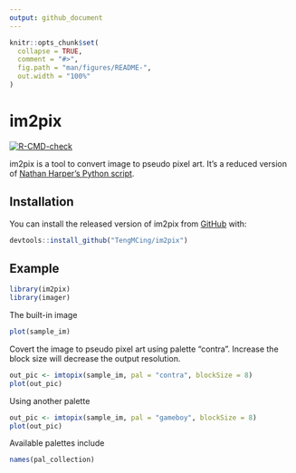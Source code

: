 ```yaml
---
output: github_document
---
```


<!-- README.md is generated from README.Rmd. Please edit that file -->

```r
knitr::opts_chunk$set(
  collapse = TRUE,
  comment = "#>",
  fig.path = "man/figures/README-",
  out.width = "100%"
)
```

# im2pix

<!-- badges: start -->
[![R-CMD-check](https://github.com/TengMCing/im2pix/workflows/R-CMD-check/badge.svg)](https://github.com/TengMCing/im2pix/actions)
<!-- badges: end -->

im2pix is a tool to convert image to pseudo pixel art. It's a reduced version of [Nathan Harper's Python script](https://github.com/nathanharper/phixelgator).  

## Installation

You can install the released version of im2pix from [GitHub](https://github.com/TengMCing/im2pix) with:

``` r
devtools::install_github("TengMCing/im2pix")
```

## Example

```r
library(im2pix)
library(imager)
```

The built-in image

```r
plot(sample_im)
```

Covert the image to pseudo pixel art using palette "contra". Increase the block size will decrease the output resolution.

```r
out_pic <- imtopix(sample_im, pal = "contra", blockSize = 8)
plot(out_pic)
```

Using another palette 

```r
out_pic <- imtopix(sample_im, pal = "gameboy", blockSize = 8)
plot(out_pic)
```

Available palettes include

```r
names(pal_collection)
```

